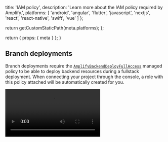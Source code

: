
  title: 'IAM policy',
  description: 'Learn more about the IAM policy required by Amplify.',
  platforms: [
    'android',
    'angular',
    'flutter',
    'javascript',
    'nextjs',
    'react',
    'react-native',
    'swift',
    'vue'
  ]
};

  return getCustomStaticPath(meta.platforms);
};

  return {
    props: {
      meta
    }
  };
}

## Branch deployments

Branch deployments require the [`AmplifyBackendDeployFullAccess`](https://docs.aws.amazon.com/amplify/latest/userguide/security-iam-awsmanpol.html#security-iam-awsmanpol-AmplifyBackendDeployFullAccess) managed policy to be able to deploy backend resources during a fullstack deployment. When connecting your project through the console, a role with this policy attached will be automatically created for you.

<Video src="/images/gen2/references/iam-policy.mp4" />

## Cloud sandbox deployments

Sandbox deployments, by design, use local credentials to deploy resources. You need to ensure that the local profile has the `AmplifyBackendDeployFullAccess` policy attached to it.
